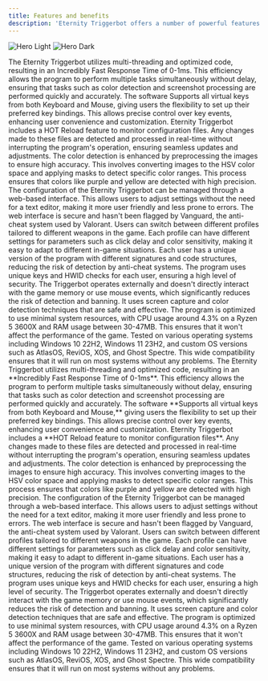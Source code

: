 ```yaml
---
title: Features and benefits
description: 'Eternity Triggerbot offers a number of powerful features designed to enhance your gaming experience while ensuring security and efficiency. Below is a comprehensive list of its main features.'
---
```


<img
  className="block dark:hidden"
  src="/images/hero-light.svg"
  alt="Hero Light"
/>
<img
  className="hidden dark:block"
  src="/images/hero-dark.svg"
  alt="Hero Dark"
/>

<Steps>
  <Step title="Ultra-fast response time" icon="star-shooting">
    The Eternity Triggerbot utilizes multi-threading and optimized code, resulting in an Incredibly Fast Response Time of 0-1ms. This efficiency allows the program to perform multiple tasks simultaneously without delay, ensuring that tasks such as color detection and screenshot processing are performed quickly and accurately.
  </Step>
  <Step title="Flexible hotkeys" icon="keyboard">
    The software Supports all virtual keys from both Keyboard and Mouse, giving users the flexibility to set up their preferred key bindings. This allows precise control over key events, enhancing user convenience and customization.
  </Step>
  <Step title="Real-time configuration monitoring" icon="arrows-rotate">
    Eternity Triggerbot includes a HOT Reload feature to monitor configuration files. Any changes made to these files are detected and processed in real-time without interrupting the program's operation, ensuring seamless updates and adjustments.
  </Step>
  <Step title="Accurate Color Detection" icon="crosshairs">
    The color detection is enhanced by preprocessing the images to ensure high accuracy. This involves converting images to the HSV color space and applying masks to detect specific color ranges. This process ensures that colors like purple and yellow are detected with high precision.
  </Step>
  <Step title="Web-Based User Interface" icon="browsers">
    The configuration of the Eternity Triggerbot can be managed through a web-based interface. This allows users to adjust settings without the need for a text editor, making it more user friendly and less prone to errors. The web interface is secure and hasn't been flagged by Vanguard, the anti-cheat system used by Valorant.
  </Step>
  <Step title="Weapon Profiles" icon="gun">
    Users can switch between different profiles tailored to different weapons in the game. Each profile can have different settings for parameters such as click delay and color sensitivity, making it easy to adapt to different in-game situations.
  </Step>
  <Step title="Security and Privacy" icon="file-shield">
    Each user has a unique version of the program with different signatures and code structures, reducing the risk of detection by anti-cheat systems. The program uses unique keys and HWID checks for each user, ensuring a high level of security.
  </Step>
  <Step title="External Operation" icon="gear-code">
    The Triggerbot operates externally and doesn't directly interact with the game memory or use mouse events, which significantly reduces the risk of detection and banning. It uses screen capture and color detection techniques that are safe and effective.
  </Step>
  <Step title="Low Resource Consumption" icon="microchip">
    The program is optimized to use minimal system resources, with CPU usage around 4.3% on a Ryzen 5 3600X and RAM usage between 30-47MB. This ensures that it won't affect the performance of the game.
  </Step>
  <Step title="Compatibility" icon="compact-disc">
    Tested on various operating systems including Windows 10 22H2, Windows 11 23H2, and custom OS versions such as AtlasOS, ReviOS, XOS, and Ghost Spectre. This wide compatibility ensures that it will run on most systems without any problems.
  </Step>
</Steps>


<CardGroup cols={2}>
  <Card title="Ultra-fast response time" icon="star-shooting">
    The Eternity Triggerbot utilizes multi-threading and optimized code, resulting in an **Incredibly Fast Response Time of 0-1ms**. This efficiency allows the program to perform multiple tasks simultaneously without delay, ensuring that tasks such as color detection and screenshot processing are performed quickly and accurately.
  </Card>
  <Card title="Flexible hotkeys" icon="keyboard">
    The software **Supports all virtual keys from both Keyboard and Mouse,** giving users the flexibility to set up their preferred key bindings. This allows precise control over key events, enhancing user convenience and customization.
  </Card>
  <Card title="Real-time configuration monitoring" icon="arrows-rotate">
    Eternity Triggerbot includes a **HOT Reload feature to monitor configuration files**. Any changes made to these files are detected and processed in real-time without interrupting the program's operation, ensuring seamless updates and adjustments.
  </Card>
  <Card title="Accurate Color Detection" icon="crosshairs">
    The color detection is enhanced by preprocessing the images to ensure high accuracy. This involves converting images to the HSV color space and applying masks to detect specific color ranges. This process ensures that colors like purple and yellow are detected with high precision.
  </Card>
  <Card title="Web-Based User Interface" icon="browsers">
    The configuration of the Eternity Triggerbot can be managed through a web-based interface. This allows users to adjust settings without the need for a text editor, making it more user friendly and less prone to errors. The web interface is secure and hasn't been flagged by Vanguard, the anti-cheat system used by Valorant.
  </Card>
  <Card title="Weapon Profiles" icon="gun">
    Users can switch between different profiles tailored to different weapons in the game. Each profile can have different settings for parameters such as click delay and color sensitivity, making it easy to adapt to different in-game situations.
  </Card>
  <Card title="Security and Privacy" icon="file-shield">
    Each user has a unique version of the program with different signatures and code structures, reducing the risk of detection by anti-cheat systems. The program uses unique keys and HWID checks for each user, ensuring a high level of security.
  </Card>
  <Card title="External Operation" icon="gear-code">
    The Triggerbot operates externally and doesn't directly interact with the game memory or use mouse events, which significantly reduces the risk of detection and banning. It uses screen capture and color detection techniques that are safe and effective.
  </Card>
  <Card title="Low Resource Consumption" icon="microchip">
    The program is optimized to use minimal system resources, with CPU usage around 4.3% on a Ryzen 5 3600X and RAM usage between 30-47MB. This ensures that it won't affect the performance of the game.
  </Card>
  <Card title="Compatibility" icon="compact-disc">
    Tested on various operating systems including Windows 10 22H2, Windows 11 23H2, and custom OS versions such as AtlasOS, ReviOS, XOS, and Ghost Spectre. This wide compatibility ensures that it will run on most systems without any problems.
  </Card>
</CardGroup>
</CardGroup>

